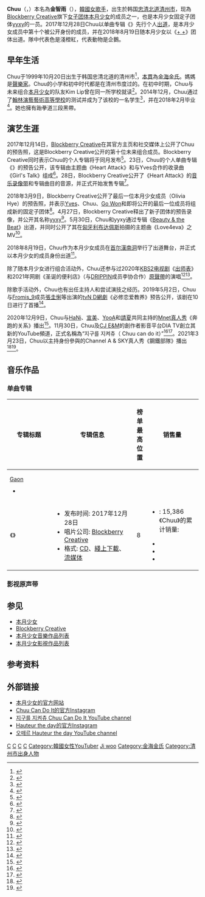 {{藝人
| 姓名 = Chuu
| 類型 = 女歌手
| 圖片 = 20181013 이달의 소녀 음악중심 미니 팬미팅 (8).jpg
| 圖片簡介 = 2018年10月参加[[Show!_音乐中心|Show! 音乐中心]]前举行粉丝见面会的Chuu
| 圖片尺寸 = 
| 別名 = 
| 原名 = 金智雨<ref>{{Cite tweet |user=ZiTing030705 |number=955009059886788608|date=2018-01-21 |title=手写汉字正名 }}</ref>
| 羅馬拼音 = Kim Ji Woo
| 英文名 = Chuu
| 國籍 = {{KOR}}
| 出生日期 = {{birth_date_and _age|1999|10|20}}
| 出生地點 = {{KOR}}[[忠清北道|忠清北道]][[清州市|清州市]]
| 職業 = [[歌手|歌手]]、[[舞者|舞者]]、[[主持人|主持人]]
| 語言 = [[韓語|韓語]]、基本[[英語|英語]]
| 教育程度 = 高中毕业
| 母校 = [[翰林演藝藝術高等學校|翰林演藝藝術高等學校]]
| 音樂類型 = [[K-pop|K-pop]]
| 出道日期 = 個人：<br>{{start date and age|2017|12|28}}<br>本月少女 yyxy：<br>{{start date and age|2018|5|30}}<br>本月少女：<br>{{start date and age|2018|8|19}}
| 出道作 = 個人：《{{link-en|Chuu (专辑)|Chuu (single album)|Chuu}}》<br>本月少女：《[[+_+_(本月少女迷你專輯)|+ +]]》
| 代表作 = 
| 活躍年代 = 2017年至今
| 經紀公司 = [[Blockberry_Creative|Blockberry Creative]]
| 相關團體 = [[本月少女|本月少女]]、[[本月少女_yyxy|本月少女 yyxy]]
| 暱稱 = 企鵝、[[日暮籬|退役日暮籬]]<ref>{{Cite web |url=https://www.youtube.com/watch?v=Zb8QlDIX-EM |title=Chuu Retirement Clip.gif - Fact In Star |access-date=2021-04-06 |archive-date=2021-05-02 |archive-url=https://web.archive.org/web/20210502224249/https://www.youtube.com/watch?v=Zb8QlDIX-EM }}</ref><ref>{{Cite web |url=https://www.youtube.com/watch?v=pvMWucD2Wxw |title=Chuu Can Do It EP.17 |access-date=2021-05-07 |archive-date=2021-05-06 |archive-url=https://web.archive.org/web/20210506235707/https://www.youtube.com/watch?v=pvMWucD2Wxw }}</ref>、[[Mariah_Carey|Chuuriah Carey]]、樂觀[[ENFP|ENFP's]] （與[[Choerry|Choerry]]）
| 演奏樂器 = [[鋼琴|鋼琴]]、[[電子琴|電子琴]]
| 簽名 = [[File:Chuu_signature.svg|150px]]
}}
{{Infobox Korean name
| hangul = 츄
| rr = Chyu
| mr = Ch'yu
| hangulborn = {{linktext|김|지|우}}
| hanjaborn = {{linktext|金|智|雨}}
| rrborn = Gim Jiu       
| mrborn = 	Kim Jiu
}}
'''Chuu'''（{{lang-ko|'''츄'''}}，{{bd|1999年|10月20日}}）本名為'''金智雨'''（{{kor|k='''김지우'''|hanja='''金智雨'''|rm= Kim Ji woo}}），[[韓國|韓國]][[女歌手|女歌手]]，出生於韩国[[忠清北道|忠清北道]][[清州市|清州市]]，现為[[Blockberry_Creative|Blockberry Creative]]旗下[[女子音樂團體|女子团体]][[本月少女|本月少女]]的成员之一，也是本月少女固定子团体[[本月少女_yyxy|yyxy]]的一员。2017年12月28日Chuu以单曲专辑《{{link-en|Chuu (专辑)|Chuu (single album)|Chuu}}》先行个人[[出道|出道]]，是本月少女成员中第十个被公开身份的成员，并在2018年8月19日随本月少女以《[[+_+_(本月少女迷你專輯)|+ +]]》团体出道。隊中代表色是淺橙紅，代表動物是企鵝。

==早年生活==
Chuu于1999年10月20日出生于韩国忠清北道的清州市<ref>{{cite news|title=이달의 소녀 츄, 사랑스러운 매력으로 무장해제…국적-고향은 '이곳'|url=http://www.topstarnews.net/news/articleView.html?idxno=860518|date=2021-02-15|website=Topstar News|author=Han Soo-ji|language=ko|accessdate=2021-03-26|archive-date=2021-02-14|archive-url=https://web.archive.org/web/20210214171442/http://www.topstarnews.net/news/articleView.html?idxno=860518}}</ref>，[[本貫|本貫]]為[[金海金氏|金海金氏]]。媽媽是[[聲樂家|聲樂家]]。Chuu的小学和初中时代都是在清州市度过的。在初中时期，Chuu与未来组合[[本月少女|本月少女]]的队友Kim Lip曾在同一所学校就读<ref>{{cite news|title="도벽도 있었다" 이달의 소녀(LOONA) 츄 학폭 추가 폭로글 등장…김립도 가담?|url=http://www.topstarnews.net/news/articleView.html?idxno=862045|date=2021-02-23|website=Topstar News|author=Lee Chang-goo|language=ko|accessdate=2021-03-26|archive-date=2021-02-23|archive-url=https://web.archive.org/web/20210223154126/http://www.topstarnews.net/news/articleView.html?idxno=862045}}</ref>。2014年12月，Chuu通过了[[翰林演藝藝術高等學校|翰林演藝藝術高等學校]]的测试并成为了该校的一名学生<ref>{{cite web|title=2015학년 한림연예예술고등학교 실용음악과 보컬전공 합격을 축하합니다!!!|url=http://naraemusic.net/community/basic/board_view.php?idx=2916&m_idx=1&page=6&find=&search=/|date=2014-12-10|work=Narae Music|language=ko|access-date=2022-05-11|archive-date=2021-04-19|archive-url=https://web.archive.org/web/20210419011211/http://naraemusic.net/community/basic/board_view.php?idx=2916&m_idx=1&page=6&find=&search=%2F}}</ref>，并在2018年2月毕业<ref>{{cite news|title=빈하늘·이달의 소녀 김립-츄 졸업식…프로미스9 의리의 응원|url=http://www.xportsnews.com/?ac=article_view&entry_id=941233|date=2018-02-09|website=XSports News|author=Park Jong-mo|language=ko}}</ref>。她也擁有跆拳道三段黑帶。

==演艺生涯==

2017年12月14日，[[Blockberry_Creative|Blockberry Creative]]在其官方主页和社交媒体上公开了Chuu的预告照，这是Blockberry Creative公开的第十位未来组合成员。Blockberry Creative同时表示Chuu的个人专辑将于同月发布<ref>{{cite news|title="딸기처럼 달콤"…이달의 소녀, 새멤버 츄 공개|url=http://www.xportsnews.com/?ac=article_view&entry_id=923589|date=2017-12-14|website=XSports News|author=Jeon Won|language=ko|accessdate=2021-03-26|archive-date=2021-04-28|archive-url=https://web.archive.org/web/20210428094113/http://www.xportsnews.com/?ac=article_view&entry_id=923589}}</ref>。23日，Chuu的个人单曲专辑《{{link-en|Chuu (专辑)|Chuu (single album)|Chuu}}》的预告公开，该专辑由主题曲《Heart Attack》和与Yves合作的收录曲《Girl's Talk》组成<ref>{{cite news|title=‘이달의 소녀’ 츄, 러블리걸 출격…타이틀곡은 ‘하트 어택’|url=http://pop.heraldcorp.com/view.php?ud=201712230926269488363_1|date=2017-12-23|website=Herald Corp|author=Jang Woo young|language=ko}}</ref>。28日，Blockberry Creative公开了《Heart Attack》的[[音乐录像带|音乐录像带]]和专辑曲目的音源，并正式开始发售专辑<ref>{{cite news|title="하트 어택"…'이달소' 츄, 신곡 음원+뮤비 공개|url=https://sports.chosun.com/news/ntype.htm?id=201712290100212950015025&servicedate=20171228|date=2017-12-28|publisher=体育朝鲜|author=Lee Ji Hyeon|language=ko|accessdate=2021-03-26|archive-date=2021-04-28|archive-url=https://web.archive.org/web/20210428094000/https://sports.chosun.com/news/ntype.htm?id=201712290100212950015025&servicedate=20171228}}</ref>。

2018年3月9日，Blockberry Creative公开了最后一位本月少女成员（Olivia Hye）的预告照，并表示[[Yves_(本月少女)|Yves]]、Chuu、[[Go_Won|Go Won]]和即将公开的最后一位成员将组成新的固定子团体<ref>{{cite news|title=이달의 소녀, 17일 마지막 소녀 베일 벗는다 '완전체 기대'|url=http://tvdaily.asiae.co.kr/read.php3?aid=15205818221331743010|date=2018-03-09|publisher=TV Daily|author=Kim Ye na|language=ko|accessdate=2021-03-26|archive-date=2021-04-28|archive-url=https://web.archive.org/web/20210428094000/http://tvdaily.asiae.co.kr/read.php3?aid=15205818221331743010}}</ref>。4月27日，Blockberry Creative释出了新子团体的预告录像，并公开其名称[[本月少女_yyxy|yyxy]]<ref>{{cite news|title=이달의 소녀, 세 번째 유닛은 yyxy "신인류 염색체 선언"|url=http://www.xportsnews.com/?ac=article_view&entry_id=968632|date=2018-04-27|website=XSports News|author=Park So hyeon|language=ko|accessdate=2021-03-26|archive-date=2021-04-28|archive-url=https://web.archive.org/web/20210428104942/http://www.xportsnews.com/?ac=article_view&entry_id=968632}}</ref>。5月30日，Chuu和yyxy通过专辑《[[Beauty_&_the_Beat|Beauty & the Beat]]》出道，并同时公开了其在[[匈牙利|匈牙利]][[布达佩斯|布达佩斯]]拍摄的主题曲《Love4eva》之MV<ref>{{cite news|title=이달의 소녀 yyxy, 오늘 데뷔 "청춘의 사랑 노래"|url=https://www.news1.kr/articles/?3330733|date=2018-05-30|website=News 1|author=Hwang Mi hyeon|language=ko|accessdate=2021-03-26|archive-date=2021-04-28|archive-url=https://web.archive.org/web/20210428161949/https://www.news1.kr/articles/?3330733}}</ref>。

2018年8月19日，Chuu作为本月少女成员在[[首尔|首尔]][[漢南洞|漢南洞]]举行了出道舞台，并正式以本月少女的成员身份出道<ref>{{cite news|language=Ko|title=[다녀가요] '99억 괴물신인' 이달의 소녀 "목표는 신인상!"|url=https://www.nocutnews.co.kr/news/5017881|last=Kim|first=Hyeon-Sik|publisher=CBS nocut news|date=2018-08-20|accessdate=2021-03-20|archive-date=2018-08-21|archive-url=https://web.archive.org/web/20180821114312/http://www.nocutnews.co.kr/news/5017881}}</ref>。

除了随本月少女进行组合活动外，Chuu还参与过2020年[[KBS2|KBS2]][[电视剧|电视剧]]《[[出師表_(韓國電視劇)|出师表]]》和2021年网剧《圣诞的便利店》（与[[DRIPPIN|DRIPPIN]]成员李协合作）[[原聲帶|原聲帶]]的演唱<ref>{{cite news|title=이달의 소녀 츄, '출사표' OST 부른다|url=http://isplus.live.joins.com/news/article/article.asp?total_id=23836422|date=2020-07-29|website=日间体育|author=Hwang Ji young|language=ko|accessdate=2021-03-26|archive-date=2021-03-13|archive-url=https://web.archive.org/web/20210313043422/http://isplus.live.joins.com/news/article/article.asp?Total_Id=23836422}}</ref><ref>{{cite news|title=이달의 소녀 츄, OST 발매|url=http://sports.khan.co.kr/entertainment/sk_index.html?art_id=202102141650003&sec_id=540301&pt=nv|date=2021-02-14|publisher=京乡体育|author=Kim Byong gil|language=ko}}</ref>。

除歌手活动外，Chuu也有出任主持人和尝试演技之经历。2019年5月2日，Chuu与[[Fromis_9|Fromis_9]]成员[[張圭悧|張圭悧]]等出演的[[TVN|tvN D]][[網劇|網劇]]《必修恋爱教养》预告公开，该剧在10日进行了首播<ref>{{cite news|language=Ko|title=[다녀가요] '99억 괴물신인' 이달의 소녀 "목표는 신인상!"|url=https://sports.donga.com/3/all/20190502/95351792/1|last=Jeong|first=Hee yeon|publisher=体育东亚|date=2019-05-02|accessdate=2021-03-26|archive-date=2021-04-29|archive-url=https://web.archive.org/web/20210429234535/https://sports.donga.com/3/all/20190502/95351792/1}}</ref>。

2020年12月9日，Chuu与[[HaNi|HaNi]]、[[宣美|宣美]]、[[YooA|YooA]]和[[請夏|請夏]]共同主持的[[Mnet|Mnet]][[真人秀|真人秀]]《奔跑的关系》播出<ref>{{cite news|language=Ko|title='달리는사이' 청하·선미→츄, 인생케미 관전포인트3|url=https://sports.chosun.com/news/ntype.htm?id=202012090100069760004154&servicedate=20201209|author=Baek Ji-eun|publisher=体育朝鲜 |date=2020-12-09 |accessdate=2021-03-26 }}</ref>。11月30日，Chuu及[[CJ_E&M|CJ E&M]]的創作者影音平台DIA TV創立其新的YouTube頻道，正式名稱為“지구를 지켜츄（ Chuu can do it）”<ref>{{cite news|language=Ko|title=이달의 소녀 츄, 단독 유튜브 콘텐츠 '지구를 지켜츄' 오픈..친환경 챌린지 도전 [공식]|url=https://www.chosun.com/entertainments/entertain_photo/2021/01/07/5XLIO4JO5HMJXIJLBIEBTKKBMI/|author=OSEN|publisher=朝鮮日報|date=2021-01-07|accessdate=2021-04-14|archive-date=2021-04-30|archive-url=https://web.archive.org/web/20210430045317/https://www.chosun.com/entertainments/entertain_photo/2021/01/07/5XLIO4JO5HMJXIJLBIEBTKKBMI/}}</ref><ref>{{cite news|language=Ko|title=지구를 지켜츄 Chuu can do it YouTube Channel|url=https://youtube.com/channel/UChK2DhvPSG3sY0jIYYngVBA|date=2020-11-30|accessdate=2021-04-13|archive-date=2021-05-09|archive-url=https://web.archive.org/web/20210509080400/https://www.youtube.com/channel/UChK2DhvPSG3sY0jIYYngVBA}}</ref>。2021年3月23日，Chuu以主持身份參與的Channel A & SKY真人秀《鋼鐵部隊》播出<ref>{{Cite news|url=http://osen.mt.co.kr/article/G1111524347|title=김성주, ‘강철부대’ MC 출격..장동민·김희철·김동현·최영재·츄 합류[공식]|work=OSEN|date=2021-02-18|accessdate=2021-04-17|archive-date=2021-04-18|archive-url=https://web.archive.org/web/20210418155231/http://osen.mt.co.kr/article/G1111524347}}</ref><ref>{{Cite news|url=http://osen.mt.co.kr/article/G1111544553|title='강철부대' 리얼 특수부대 참호 전투 시작…첫 방송 3.19% 쾌조의 스타트|work=OSEN|date=2021-03-24|accessdate=2021-04-17|archive-date=2021-04-19|archive-url=https://web.archive.org/web/20210419003900/http://osen.mt.co.kr/article/G1111544553}}</ref>。

==音乐作品==
{{See also|本月少女音樂作品列表}}

===单曲专辑===
{| class="wikitable plainrowheaders" style="text-align:center;" border="1"
! scope="col" rowspan="2" style="width:10em;"| 专辑标题
! scope="col" rowspan="2" style="width:18em;"| 专辑信息
! scope="col" colspan="1" | 榜单<br>最高位置
! scope="col" rowspan="2" style="width:10em;"| 销售量
|-
! scope="col" style="width:3em;font-size:90%;" | [[Gaon音乐榜|Gaon]]<br><ref>{{cite web|url=http://gaonchart.co.kr/main/section/chart/online.gaon?nationGbn=T&serviceGbn=ALL|title=Gaon Album Chart|website=Gaon Music Chart|access-date=2021-03-26|archive-date=2016-11-25|archive-url=https://web.archive.org/web/20161125050200/http://gaonchart.co.kr/main/section/chart/online.gaon?nationGbn=T&serviceGbn=ALL}}
* {{cite web|url=http://gaonchart.co.kr/main/section/chart/album.gaon?nationGbn=T&serviceGbn=&targetTime=10&hitYear=2020&termGbn=week|title=Chuu|date=2020-03-12|access-date=2021-03-26|archive-date=2015-02-03|archive-url=https://web.archive.org/web/20150203005818/http://gaonchart.co.kr/main/section/chart/album.gaon?nationGbn=T&serviceGbn=&targetTime=10&hitYear=2020&termGbn=week}}</ref>
|-
! scope="row" | 《{{link-en|Chuu (专辑)|Chuu (single album)|Chuu}}》
|
* 发布时间: 2017年12月28日
* 唱片公司: [[Blockberry_Creative|Blockberry Creative]]
* 格式: [[雷射唱片|CD]]、[[數位音樂下載|綫上下載]]、[[流媒体|流媒体]]
| 8
|
* {{KOR}}: 15,386<!--4,604 + 1,561 + 9,221--><ref>《Chuu》的累计销量:
* {{cite web|url=http://gaonchart.co.kr/main/section/chart/album.gaon?nationGbn=T&serviceGbn=&targetTime=04&hitYear=2018&termGbn=month|title=2018년 04월 Album Chart|trans-title=April 2018 Album Chart|website=Gaon Music Chart|access-date=2021-03-26|archive-date=2015-02-03|archive-url=https://web.archive.org/web/20150203005818/http://gaonchart.co.kr/main/section/chart/album.gaon?nationGbn=T&serviceGbn=&targetTime=04&hitYear=2018&termGbn=month}}
* {{cite web|url=http://gaonchart.co.kr/main/section/chart/album.gaon?nationGbn=T&serviceGbn=&targetTime=06&hitYear=2019&termGbn=month|title=2019년 06월 Album Chart|trans-title=June 2019 Album Chart|website=Gaon Music Chart|access-date=2021-03-26|archive-date=2020-01-13|archive-url=https://web.archive.org/web/20200113193946/http://gaonchart.co.kr/main/section/chart/album.gaon?nationGbn=T&serviceGbn=&targetTime=06&hitYear=2019&termGbn=month}}
* {{cite web|url=http://gaonchart.co.kr/main/section/chart/album.gaon?nationGbn=T&serviceGbn=&targetTime=03&hitYear=2020&termGbn=month|title=2020년 03월 Album Chart|trans-title=March 2020 Album Chart|website=Gaon Music Chart|access-date=2021-03-26|archive-date=2015-02-03|archive-url=https://web.archive.org/web/20150203005818/http://gaonchart.co.kr/main/section/chart/album.gaon?nationGbn=T&serviceGbn=&targetTime=03&hitYear=2020&termGbn=month}}</ref>
|}

===影视原声带===
{{Tracklist
| extra_column = 演唱
| title1 = 春花
| note1 = 봄꽃
| extra1 = Chuu（本月少女）
| writer1 = 김규현, 최영아
|arranger1=김규현, 최영아
|longnote1=电视剧《[[出師表_(韓國電視劇)|出师表]]》原聲帶<ref>{{cite web|url=https://www.melon.com/song/detail.htm?songId=32868917|title=곡 정보-봄꽃|website=Melon}}</ref>
| length1 = 3:14
}}
{{Tracklist
| extra_column = 演唱
| title1 = 喜欢你，所以呢（Hello）
| note1 = 좋아서 그래
| extra1 = Chuu（[[本月少女|本月少女]]）、李协（[[DRIPPIN|DRIPPIN]]）
| writer1 = {{link-ko|Gaho (歌手)|가호 (가수)|Gaho}}, MAVI
|arranger1=	Gaho, MAVI, Ownr, String, 지상
|longnote1=网剧《圣诞的便利店》原聲帶<ref>{{cite web|url=https://www.melon.com/song/detail.htm?songId=33278422|title=곡 정보-좋아서 그래|website=Melon|access-date=2021-03-26|archive-date=2021-02-14|archive-url=https://web.archive.org/web/20210214091448/https://www.melon.com/song/detail.htm?songId=33278422}}</ref>
| length1 = 3:08
}}
==参见==
*[[本月少女|本月少女]]
*[[Blockberry_Creative|Blockberry Creative]]
*[[本月少女音樂作品列表|本月少女音樂作品列表]]
*[[本月少女影視作品列表|本月少女影視作品列表]]
==参考资料==
{{reflist|2}}
==外部链接==
{{Commonscat|Chuu}}
* [http://www.loonatheworld.com/ 本月少女的官方网站] {{Wayback|url=http://www.loonatheworld.com/ |date=20161220191433 }}
* [https://www.instagram.com/chuucandoit/ Chuu Can Do It的官方Instagram]
*[https://youtube.com/channel/UChK2DhvPSG3sY0jIYYngVBA 지구를 지켜츄 Chuu Can Do It YouTube channel] {{Wayback|url=https://youtube.com/channel/UChK2DhvPSG3sY0jIYYngVBA |date=20210509080400 }}
*[https://www.instagram.com/hauteur_the_night/ Hauteur the day的官方Instagram]
*[https://www.youtube.com/channel/UCA3IECrL0SXVfyv667lIj5Q 오떼르 Hauteur the day YouTube channel] {{Wayback|url=https://www.youtube.com/channel/UCA3IECrL0SXVfyv667lIj5Q |date=20210217093445 }}
{{本月少女}}
{{Portal bar|人物|大韓民國|音乐}}
[[Category:本月少女|C]]
[[Category:韓國女歌手|C]]
[[Category:韓國流行音樂歌手|C]]
[[Category:韓語流行音樂歌手|C]]
[[Category:韓國女性YouTuber|Category:韓國女性YouTuber]]
[[Category:金姓|Ji woo]]
[[Category:金海金氏|Category:金海金氏]]
[[Category:清州市出身人物|Category:清州市出身人物]]